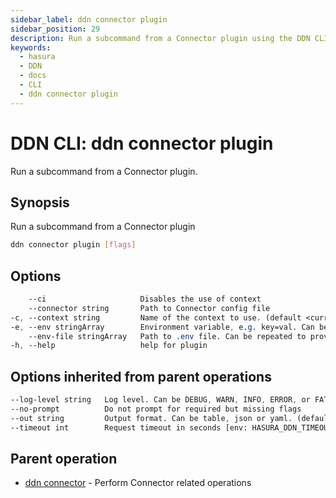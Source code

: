 ```yaml
---
sidebar_label: ddn connector plugin
sidebar_position: 29
description: Run a subcommand from a Connector plugin using the DDN CLI
keywords:
  - hasura
  - DDN
  - docs
  - CLI
  - ddn connector plugin
---
```


# DDN CLI: ddn connector plugin

Run a subcommand from a Connector plugin.

## Synopsis

Run a subcommand from a Connector plugin

```bash
ddn connector plugin [flags]
```

## Options

```sass
    --ci                     Disables the use of context
    --connector string       Path to Connector config file
-c, --context string         Name of the context to use. (default <current_context>)
-e, --env stringArray        Environment variable, e.g. key=val. Can be repeated to provide multiple env vars
    --env-file stringArray   Path to .env file. Can be repeated to provide multiple env files
-h, --help                   help for plugin
```

## Options inherited from parent operations

```sass
--log-level string   Log level. Can be DEBUG, WARN, INFO, ERROR, or FATAL. (default "INFO")
--no-prompt          Do not prompt for required but missing flags
--out string         Output format. Can be table, json or yaml. (default "table")
--timeout int        Request timeout in seconds [env: HASURA_DDN_TIMEOUT] (default 100)
```

## Parent operation

- [ddn connector](/cli/commands/ddn_connector) - Perform Connector related operations
